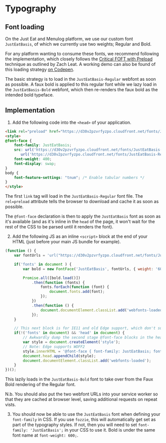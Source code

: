 <Meta title="Foundation/Typography"/>

# Typography

## Font loading

On the Just Eat and Menulog platform, we use our custom font `JustEatBasis`, of which we currently use two weights; Regular and Bold.

For any platform wanting to consume these fonts, we recommend following the implementation, which closely follows the [Critical FOFT with Preload](https://www.zachleat.com/web/comprehensive-webfonts/#critical-foft-preload) technique as outlined by Zach Leat. A working demo can also be found of this loading strategy [on Codepen](https://codepen.io/ashleynolan/pen/gOrMpex).

The basic strategy is to load in the `JustEatBasis-Regular` webfont as soon as possible. A faux bold is applied to this regular font while we lazy load in the `JustEatBasis-Bold` webfont, which then re-renders the faux bold as the intended bold typeface.

## Implementation

1. Add the following code into the `<head>` of your application.

```html
<link rel="preload" href="https://d30v2pzvrfyzpo.cloudfront.net/fonts/JustEatBasis-Regular-optimised.woff2" as="font" type="font/woff2" crossorigin>
<style>
@font-face {
    font-family: JustEatBasis;
    src: url('https://d30v2pzvrfyzpo.cloudfront.net/fonts/JustEatBasis-Regular-optimised.woff2') format("woff2"),
       url('https://d30v2pzvrfyzpo.cloudfront.net/fonts/JustEatBasis-Regular-optimised.woff') format("woff");
    font-weight: 400;
    font-display: swap;
}
body {
    font-feature-settings: "tnum"; /* Enable tabular numbers */
}
</style>
```

   The first `link` tag will load in the `JustEatBasis-Regular` font file. The `rel=preload` attribute tells the browser to download and cache it as soon as possible.

   The `@font-face` declaration is then to apply the `JustEatBasis` font as soon as it's available (and as it's inline in the `head` of the page, it won't wait for the rest of the CSS to be parsed until it renders the font).

2. Add the following JS as an inline `<script>` block at the end of your HTML (just before your main JS bundle for example).

```js
(function () {
    var fontUrls = 'url("https://d30v2pzvrfyzpo.cloudfront.net/fonts/JustEatBasis-Bold-optimised.woff2") format("woff2"), url("https://d30v2pzvrfyzpo.cloudfront.net/fonts/JustEatBasis-Bold-optimised.woff") format("woff")';

    if('fonts' in document ) {
        var bold = new FontFace('JustEatBasis', fontUrls, { weight: '600' });

        Promise.all([bold.load()])
            .then(function (fonts) {
                fonts.forEach(function (font) {
                    document.fonts.add(font);
                });
            })
            .then(function () {
                document.documentElement.classList.add('webfonts-loaded');
            });
    }

    // This next block is for IE11 and old Edge support, which don't support the new Font loading API
    if(!('fonts' in document) && 'head' in document) {
        // Awkwardly dump the second stage @font-face blocks in the head
        var style = document.createElement('style');
        // Note: Edge supports WOFF2
        style.innerHTML = '@font-face { font-family: JustEatBasis; font-weight: 600; src: ' + fontUrls + '; }';
        document.head.appendChild(style);
        document.documentElement.classList.add('webfonts-loaded');
    }
})();
```

This lazily loads in the `JustEatBasis-Bold` font to take over from the Faux Bold rendering of the Regular font.

N.b. You should also put the two webfont URLs into your service worker so that they are cached at browser level, saving additional requests on repeat vists.

3. You should now be able to use the `JustEatBasis` font when defining your `font-family` in CSS. If you use `fozzie`, this will automatically get set as part of the typography styles. If not, then you will need to set `font-family: 'JustEatBasis';` in your CSS to use it. Bold is under the same font name at `font-weight: 600;`.
